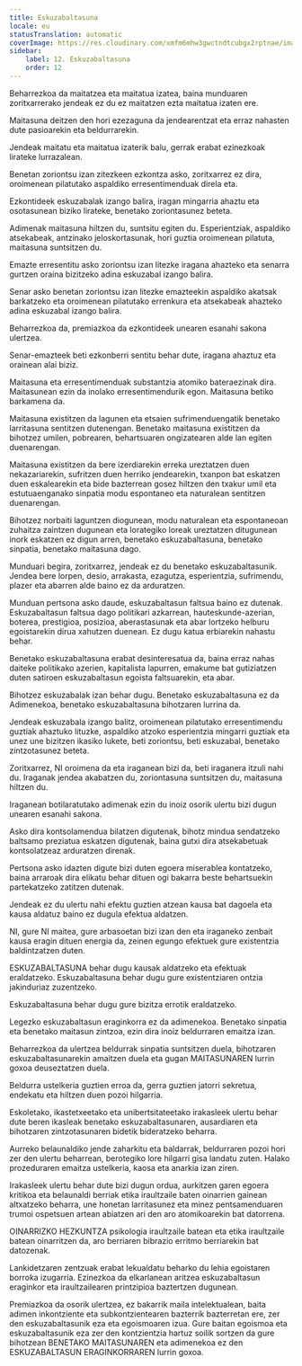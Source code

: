 ```yaml
---
title: Eskuzabaltasuna
locale: eu
statusTranslation: automatic
coverImage: https://res.cloudinary.com/xmfm6mhw3gwctndtcubgx2rptnae/image/upload/v1740337243/small_cover_educacion_fundamental_a051170f1c.webp
sidebar:
    label: 12. Eskuzabaltasuna
    order: 12
---
```

Beharrezkoa da maitatzea eta maitatua izatea, baina munduaren zoritxarrerako jendeak ez du ez maitatzen ezta maitatua izaten ere.

Maitasuna deitzen den hori ezezaguna da jendearentzat eta erraz nahasten dute pasioarekin eta beldurrarekin.

Jendeak maitatu eta maitatua izaterik balu, gerrak erabat ezinezkoak lirateke lurrazalean.

Benetan zoriontsu izan zitezkeen ezkontza asko, zoritxarrez ez dira, oroimenean pilatutako aspaldiko erresentimenduak direla eta.

Ezkontideek eskuzabalak izango balira, iragan mingarria ahaztu eta osotasunean biziko lirateke, benetako zoriontasunez beteta.

Adimenak maitasuna hiltzen du, suntsitu egiten du. Esperientziak, aspaldiko atsekabeak, antzinako jeloskortasunak, hori guztia oroimenean pilatuta, maitasuna suntsitzen du.

Emazte erresentitu asko zoriontsu izan litezke iragana ahazteko eta senarra gurtzen oraina bizitzeko adina eskuzabal izango balira.

Senar asko benetan zoriontsu izan litezke emazteekin aspaldiko akatsak barkatzeko eta oroimenean pilatutako errenkura eta atsekabeak ahazteko adina eskuzabal izango balira.

Beharrezkoa da, premiazkoa da ezkontideek unearen esanahi sakona ulertzea.

Senar-emazteek beti ezkonberri sentitu behar dute, iragana ahaztuz eta orainean alai biziz.

Maitasuna eta erresentimenduak substantzia atomiko bateraezinak dira. Maitasunean ezin da inolako erresentimendurik egon. Maitasuna betiko barkamena da.

Maitasuna existitzen da lagunen eta etsaien sufrimenduengatik benetako larritasuna sentitzen dutenengan. Benetako maitasuna existitzen da bihotzez umilen, pobrearen, behartsuaren ongizatearen alde lan egiten duenarengan.

Maitasuna existitzen da bere izerdiarekin erreka ureztatzen duen nekazariarekin, sufritzen duen herriko jendearekin, txanpon bat eskatzen duen eskalearekin eta bide bazterrean gosez hiltzen den txakur umil eta estutuaenganako sinpatia modu espontaneo eta naturalean sentitzen duenarengan.

Bihotzez norbaiti laguntzen diogunean, modu naturalean eta espontaneoan zuhaitza zaintzen dugunean eta lorategiko loreak ureztatzen ditugunean inork eskatzen ez digun arren, benetako eskuzabaltasuna, benetako sinpatia, benetako maitasuna dago.

Munduari begira, zoritxarrez, jendeak ez du benetako eskuzabaltasunik. Jendea bere lorpen, desio, arrakasta, ezagutza, esperientzia, sufrimendu, plazer eta abarren alde baino ez da arduratzen.

Munduan pertsona asko daude, eskuzabaltasun faltsua baino ez dutenak. Eskuzabaltasun faltsua dago politikari azkarrean, hauteskunde-azerian, boterea, prestigioa, posizioa, aberastasunak eta abar lortzeko helburu egoistarekin dirua xahutzen duenean. Ez dugu katua erbiarekin nahastu behar.

Benetako eskuzabaltasuna erabat desinteresatua da, baina erraz nahas daiteke politikako azerien, kapitalista lapurren, emakume bat gutiziatzen duten satiroen eskuzabaltasun egoista faltsuarekin, eta abar.

Bihotzez eskuzabalak izan behar dugu. Benetako eskuzabaltasuna ez da Adimenekoa, benetako eskuzabaltasuna bihotzaren lurrina da.

Jendeak eskuzabala izango balitz, oroimenean pilatutako erresentimendu guztiak ahaztuko lituzke, aspaldiko atzoko esperientzia mingarri guztiak eta unez une bizitzen ikasiko lukete, beti zoriontsu, beti eskuzabal, benetako zintzotasunez beteta.

Zoritxarrez, NI oroimena da eta iraganean bizi da, beti iraganera itzuli nahi du. Iraganak jendea akabatzen du, zoriontasuna suntsitzen du, maitasuna hiltzen du.

Iraganean botilaratutako adimenak ezin du inoiz osorik ulertu bizi dugun unearen esanahi sakona.

Asko dira kontsolamendua bilatzen digutenak, bihotz mindua sendatzeko baltsamo preziatua eskatzen digutenak, baina gutxi dira atsekabetuak kontsolatzeaz arduratzen direnak.

Pertsona asko idazten digute bizi duten egoera miserablea kontatzeko, baina arraroak dira elikatu behar dituen ogi bakarra beste behartsuekin partekatzeko zatitzen dutenak.

Jendeak ez du ulertu nahi efektu guztien atzean kausa bat dagoela eta kausa aldatuz baino ez dugula efektua aldatzen.

NI, gure NI maitea, gure arbasoetan bizi izan den eta iraganeko zenbait kausa eragin dituen energia da, zeinen egungo efektuek gure existentzia baldintzatzen duten.

ESKUZABALTASUNA behar dugu kausak aldatzeko eta efektuak eraldatzeko. Eskuzabaltasuna behar dugu gure existentziaren ontzia jakinduriaz zuzentzeko.

Eskuzabaltasuna behar dugu gure bizitza errotik eraldatzeko.

Legezko eskuzabaltasun eraginkorra ez da adimenekoa. Benetako sinpatia eta benetako maitasun zintzoa, ezin dira inoiz beldurraren emaitza izan.

Beharrezkoa da ulertzea beldurrak sinpatia suntsitzen duela, bihotzaren eskuzabaltasunarekin amaitzen duela eta gugan MAITASUNAREN lurrin goxoa deuseztatzen duela.

Beldurra ustelkeria guztien erroa da, gerra guztien jatorri sekretua, endekatu eta hiltzen duen pozoi hilgarria.

Eskoletako, ikastetxeetako eta unibertsitateetako irakasleek ulertu behar dute beren ikasleak benetako eskuzabaltasunaren, ausardiaren eta bihotzaren zintzotasunaren bidetik bideratzeko beharra.

Aurreko belaunaldiko jende zaharkitu eta baldarrak, beldurraren pozoi hori zer den ulertu beharrean, berotegiko lore hilgarri gisa landatu zuten. Halako prozeduraren emaitza ustelkeria, kaosa eta anarkia izan ziren.

Irakasleek ulertu behar dute bizi dugun ordua, aurkitzen garen egoera kritikoa eta belaunaldi berriak etika iraultzaile baten oinarrien gainean altxatzeko beharra, une honetan larritasunez eta minez pentsamenduaren trumoi ospetsuen artean abiatzen ari den aro atomikoarekin bat datorrena.

OINARRIZKO HEZKUNTZA psikologia iraultzaile batean eta etika iraultzaile batean oinarritzen da, aro berriaren bibrazio erritmo berriarekin bat datozenak.

Lankidetzaren zentzuak erabat lekualdatu beharko du lehia egoistaren borroka izugarria. Ezinezkoa da elkarlanean aritzea eskuzabaltasun eraginkor eta iraultzailearen printzipioa baztertzen dugunean.

Premiazkoa da osorik ulertzea, ez bakarrik maila intelektualean, baita adimen inkontziente eta subkontzientearen bazterrik bazterretan ere, zer den eskuzabaltasunik eza eta egoismoaren izua. Gure baitan egoismoa eta eskuzabaltasunik eza zer den kontzientzia hartuz soilik sortzen da gure bihotzean BENETAKO MAITASUNAREN eta adimenekoa ez den ESKUZABALTASUN ERAGINKORRAREN lurrin goxoa.

